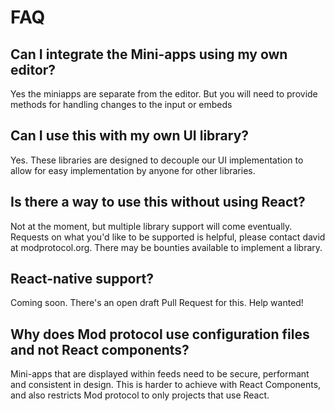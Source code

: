 # FAQ

## Can I integrate the Mini-apps using my own editor?

Yes the miniapps are separate from the editor. But you will need to provide methods for handling changes to the input or embeds

## Can I use this with my own UI library?

Yes. These libraries are designed to decouple our UI implementation to allow for easy implementation by anyone for other libraries.

## Is there a way to use this without using React?

Not at the moment, but multiple library support will come eventually. Requests on what you'd like to be supported is helpful, please contact david at modprotocol.org.
There may be bounties available to implement a library.

## React-native support?

Coming soon. There's an open draft Pull Request for this. Help wanted!

## Why does Mod protocol use configuration files and not React components?

Mini-apps that are displayed within feeds need to be secure, performant and consistent in design.
This is harder to achieve with React Components, and also restricts Mod protocol to only projects that use React.
